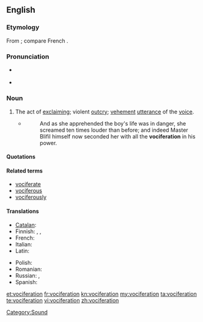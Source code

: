 {{was wotd|2010|January|1}}
{{also|vocifération}}
==English==

===Etymology===
From {{etyl|la}} {{term|vociferatio|vōciferātiō|lang=la}}; compare French {{term|vocifération|lang=fr}}.

===Pronunciation===
* {{a|UK}} {{IPA|/vəʊˌsɪf.əˈɹeɪ.ʃən/}}
* {{a|US}} {{IPA|/voʊˌsɪf.əˈɹeɪ.ʃən/}}

===Noun===
{{en-noun}}

# The act of [[exclaim]]ing; violent [[outcry]]; [[vehement]] [[utterance]] of the [[voice]].
#* {{RQ:Fielding Tom Jones|IV|iii}}
#*: And as she apprehended the boy's life was in danger, she screamed ten times louder than before; and indeed Master Blifil himself now seconded her with all the '''vociferation''' in his power.

====Quotations====
{{seeCites}}

====Related terms====
* [[vociferate]]
* [[vociferous]]
* [[vociferously]]

====Translations====
{{trans-top|act of exclaiming; violent outcry}}
* [[Catalan]]: {{t|ca|vociferació|f}}
* Finnish: {{t-|fi|huuto}},  {{t-|fi|meteli}},  {{t-|fi|metelöinti}}
* French: {{t+|fr|vocifération|f}}
* Italian: {{t|it|urla}}
* Latin: {{t|la|vociferatio|f|alt=vōciferātiō}}
{{trans-mid}}
* Polish: {{t|pl|krzyk|m}}
* Romanian: {{t|ro|vociferare|f}}
* Russian: {{t+|ru|крик|tr=krik}},  {{t+|ru|шум|tr=šum}}
* Spanish: {{t|es|vociferación}}
{{trans-bottom}}

[[Category:Sound]]

[[et:vociferation]]
[[fr:vociferation]]
[[kn:vociferation]]
[[my:vociferation]]
[[ta:vociferation]]
[[te:vociferation]]
[[vi:vociferation]]
[[zh:vociferation]]